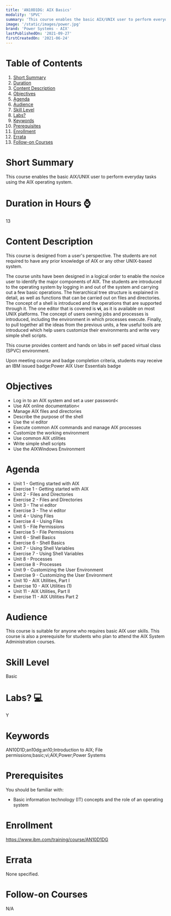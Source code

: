 ```yaml
---
title: 'AN10D1DG: AIX Basics'
modality: 'SPVC'
summary: 'This course enables the basic AIX/UNIX user to perform everyday tasks using the AIX operating system. '
image: '/static/images/power.jpg'
brand: 'Power Systems - AIX'
lastPublishedOn: '2021-09-27'
firstCreatedOn: '2021-06-24'
---
```

# Table of Contents
1.  [Short Summary](#short-summary)
2.  [Duration](#duration-in-hours-)
3.  [Content Description](#content-description)
4.  [Objectives](#objectives)
5.  [Agenda](#agenda)
6.  [Audience](#audience)
7.  [Skill Level](#skill-level)
8.  [Labs?](#labs-)
9.  [Keywords](#keywords)
10. [Prerequisites](#prerequisites)
11. [Enrollment](#enrollment)
12. [Errata](#errata)
13. [Follow-on Courses](#follow-on-courses)

# Short Summary
This course enables the basic AIX/UNIX user to perform everyday tasks using the AIX operating system. 

# Duration in Hours ⌚
13

# Content Description
<p>This course is designed from a user's perspective. The students are not required to have any prior knowledge of AIX or any other UNIX-based system.</p><p>The course units have been designed in a logical order to enable the novice user to identify the major components of AIX. The students are introduced to the operating system by logging in and out of the system and carrying out a few basic operations. The hierarchical tree structure is explained in detail, as well as functions that can be carried out on files and directories. The concept of a shell is introduced and the operations that are supported through it. The one editor that is covered is <strong>vi</strong>, as it is available on most UNIX platforms. The concept of users owning jobs and processes is introduced, including the environment in which processes execute. Finally, to pull together all the ideas from the previous units, a few useful tools are introduced which help users customize their environments and write very simple shell scripts.</p><p>This course provides content and hands on labs in self paced virtual class (SPVC) environment.</p><p>Upon meeting course and badge completion criteria, students may receive an IBM issued badge:Power AIX User Essentials badge</p>

# Objectives
*	Log in to an AIX system and set a user password<
*	Use AIX online documentation<
*	Manage AIX files and directories
*	Describe the purpose of the shell
*	Use the vi editor
*	Execute common AIX commands and manage AIX processes
*	Customize the working environment
*	Use common AIX utilities
*	Write simple shell scripts
*	Use the AIXWindows Environment

# Agenda
*	Unit 1 - Getting started with AIX
*	Exercise 1 - Getting started with AIX
*	Unit 2 - Files and Directories
*	Exercise 2 - Files and Directories
*	Unit 3 - The vi editor
*	Exercise 3 - The vi editor
*	Unit 4 - Using Files
*	Exercise 4 - Using Files
*	Unit 5 - File Permissions
*	Exercise 5 - File Permissions
*	Unit 6 - Shell Basics
*	Exercise 6 - Shell Basics
*	Unit 7 - Using Shell Variables
*	Exercise 7 - Using Shell Variables
*	Unit 8 - Processes
*	Exercise 8 - Processes
*	Unit 9 - Customizing the User Environment
*	Exercise 9 - Customizing the User Environment
*	Unit 10 - AIX Utilities, Part I
*	Exercise 10 - AIX Utilities (1)
*	Unit 11 - AIX Utilities, Part II
*	Exercise 11 - AIX Utilities Part 2

# Audience
<p>This course is suitable for anyone who requires basic AIX user skills. This course is also a prerequisite for students who plan to attend the AIX System Administration courses.</p>

# Skill Level
Basic               

# Labs? 💻
Y

# Keywords
AN10D1D;an10dg;an10;Introduction to AIX; File permissions;basic;vi;AIX;Power;Power Systems

# Prerequisites
You should be familiar with:
*	Basic information technology (IT) concepts and the role of an operating system

# Enrollment
https://www.ibm.com/training/course/AN10D1DG

# Errata
None specified.

# Follow-on Courses
N/A

